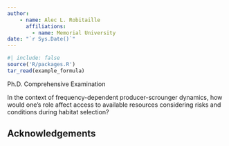```yaml
---
author:
    - name: Alec L. Robitaille
      affiliations:
        - name: Memorial University
date: "`r Sys.Date()`"
---
```



```r
#| include: false
source('R/packages.R')
tar_read(example_formula)
```


::: {.content-visible unless-profile="manuscript"}
Ph.D. Comprehensive Examination

In the context of frequency-dependent producer-scrounger dynamics, how would one's role affect access to available resources considering risks and conditions during habitat selection?
:::


## Acknowledgements


